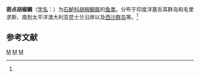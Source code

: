 {{Speciesbox
| taxon = Plectorhinchus punctatissimus
| image = Plectorhinchus punctatissimus by NPS.jpg
| binomial_authority = (Playfair, 1867)<ref name='id7547'>{{cite web| url =http://www.bioinfo.cn/db05/BjdwSpecies.php?action=view&id=7547| title =密点胡椒鲷| work =《中国动物物种编目数据库》| publisher =中国科学院微生物研究所| author =中国科学院动物研究所| accessdate =2009-04-16| deadurl =yes| archiveurl =https://web.archive.org/web/20160305033605/http://www.bioinfo.cn/db05/BjdwSpecies.php?action=view&id=7547| archivedate =2016-03-05}}</ref>
}}

'''密点胡椒鲷'''（[[学名|学名]]：{{lang|la|''Plectorhynchus punctatissimus''}}）为[[石鲈科|石鲈科]][[胡椒鲷属|胡椒鲷属]]的[[鱼类|鱼类]]。分布于印度洋塞舌耳群岛和毛里求斯、南到太平洋澳大利亚昆士兰沿岸以及[[西沙群岛|西沙群岛]]等。<ref name='id7547'/>

== 参考文献 ==
{{reflist}}

{{Taxonbar|from=Q1939856}}

[[Category:胡椒鲷属|M]]
[[Category:胡椒鲷属|M]]
[[Category:_1867年描述的鱼类|M]]